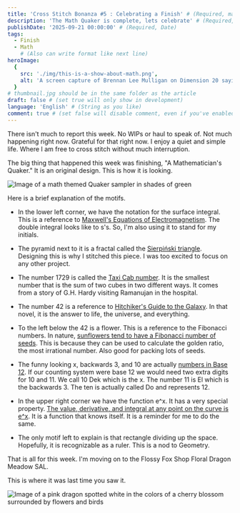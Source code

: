 ```yaml
---
title: 'Cross Stitch Bonanza #5 : Celebrating a Finish' # (Required, max 60)
description: 'The Math Quaker is complete, lets celebrate' # (Required, 10 to 160)
publishDate: '2025-09-21 00:00:00' # (Required, Date)
tags:
  - Finish
  - Math
    # (Also can write format like next line)
heroImage:
  {
    src: './img/this-is-a-show-about-math.png',
    alt: 'A screen capture of Brennan Lee Mulligan on Dimension 20 saying this is a show about math'
  }
# thumbnail.jpg should be in the same folder as the article
draft: false # (set true will only show in development)
language: 'English' # (String as you like)
comment: true # (set false will disable comment, even if you've enabled it in site-config)
---
```


There isn't much to report this week. No WIPs or haul to speak of. Not
much happening right now. Grateful for that right now. I enjoy
a quiet and simple life. Where I am free to cross stitch
without much interruption.

The big thing that happened this week was finishing, "A Mathematician's Quaker."
It is an original design. This is how it is looking.

![Image of a math themed Quaker sampler in shades of green](./img/math-quaker-one.jpg)

Here is a brief explanation of the motifs.

- In the lower left corner, we have the notation for the surface integral.
  This is a reference to [Maxwell's Equations of Electromagnetism](https://en.wikipedia.org/wiki/Maxwell%27s_equations). The double
  integral looks like to s's. So, I'm also using it to stand for my initials.

- The pyramid next to it is a fractal called the [Sierpiński triangle](https://en.wikipedia.org/wiki/Sierpi%C5%84ski_triangle). Designing
  this is why I stitched this piece. I was too excited to focus on any other project.

- The number 1729 is called the [Taxi Cab number](https://www.youtube.com/watch?v=bJDiZi9dqOg). It is the smallest number that is the sum of two cubes
  in two different ways. It comes from a story of G.H. Hardy visiting Ramanujan in the hospital.

- The number 42 is a reference to [Hitchiker's Guide to the Galaxy](https://beautyofmathematics.com/hitchhikers-guide-to-the-galaxy/). In that novel, it
  is the answer to life, the universe, and everything.

- To the left below the 42 is a flower. This is a reference to the Fibonacci numbers.
  In nature, [sunflowers tend to have a Fibonacci number of seeds](https://www.youtube.com/watch?v=DRjFV_DETKQ). This is because they can be
  used to calculate the golden ratio, the most irrational number. Also good for packing lots of seeds.

- The funny looking x, backwards 3, and 10 are actually [numbers in Base 12](https://www.youtube.com/watch?v=U6xJfP7-HCc&t=52s). If our counting system
  were base 12 we would need two extra digits for 10 and 11. We call 10 Dek which is the x. The number 11 is El which is the
  backwards 3. The ten is actually called Do and represents 12.

- In the upper right corner we have the function e^x. It has a very
  special property. [The value, derivative, and integral at any point on the curve is e^x](https://www.youtube.com/watch?v=AuA2EAgAegE).
  It is a function that knows itself. It is a reminder for me to do the same.

- The only motif left to explain is that rectangle dividing up the space. Hopefully, it
  is recognizable as a ruler. This is a nod to Geometry.

That is all for this week. I'm moving on to the Flossy Fox Shop Floral Dragon Meadow SAL.

This is where it was last time you saw it.

![Image of a pink dragon spotted white in the colors of a cherry blossom surrounded by flowers and birds](./img/floral-dragon-meadow-sal-part-one-complete.jpg)
